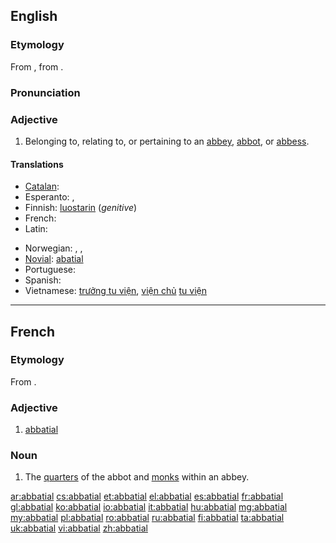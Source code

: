 ==English==

===Etymology===
From {{etyl|enm}} {{term|abbacyal|lang=enm}}, from {{etyl|frm}} {{term|abbatial|abbatial|lang=frm}}.

===Pronunciation===
{{a|US}} {{IPA|/ə.ˈbeɪ.ʃəl/}}

===Adjective===
{{en-adj}}

# Belonging to, relating to, or pertaining to an [[abbey]], [[abbot]], or [[abbess]].

====Translations====
{{trans-top|belonging to an abbey}}
* [[Catalan]]: {{t+|ca|abacial}}
* Esperanto: {{t-|eo|abata|xs=Esperanto}}, {{t|eo|abateja|xs=Esperanto}}
* Finnish: [[luostari|luostarin]] (''genitive'')
* French: {{t+|fr|abbatial}}
* Latin: {{t-|la|abbatialis|alt=abbātiālis}}
{{trans-mid}}
* Norwegian: {{t|no|abbed-}}, {{t|no|abbedisse-}}, {{t|no|abbedi-}}
* [[Novial]]: [[abatial]]
* Portuguese: {{t+|pt|abbacial}}
* Spanish: {{t+|es|abacial}}
* Vietnamese: [[trưởng tu viện]], [[viện chủ]] [[tu viện]]
{{trans-bottom}}

----

==French==

===Etymology===
From {{etyl|LL.|fr}} {{term|abbatialis|abbātiālis|abbatial|lang=la}}.

===Adjective===
{{fr-adj|mp=abbatiaux}}

# [[abbatial#English|abbatial]]

===Noun===
{{fr-noun|m|plural=abbatiaux}}

# The [[quarters]] of the abbot and [[monk]]s within an abbey.

[[ar:abbatial]]
[[cs:abbatial]]
[[et:abbatial]]
[[el:abbatial]]
[[es:abbatial]]
[[fr:abbatial]]
[[gl:abbatial]]
[[ko:abbatial]]
[[io:abbatial]]
[[it:abbatial]]
[[hu:abbatial]]
[[mg:abbatial]]
[[my:abbatial]]
[[pl:abbatial]]
[[ro:abbatial]]
[[ru:abbatial]]
[[fi:abbatial]]
[[ta:abbatial]]
[[uk:abbatial]]
[[vi:abbatial]]
[[zh:abbatial]]